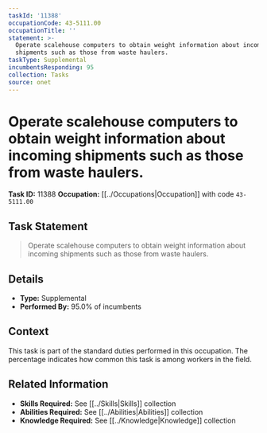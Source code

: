 ```yaml
---
taskId: '11388'
occupationCode: 43-5111.00
occupationTitle: ''
statement: >-
  Operate scalehouse computers to obtain weight information about incoming
  shipments such as those from waste haulers.
taskType: Supplemental
incumbentsResponding: 95
collection: Tasks
source: onet
---
```

# Operate scalehouse computers to obtain weight information about incoming shipments such as those from waste haulers.

**Task ID:** 11388
**Occupation:** [[../Occupations|Occupation]] with code `43-5111.00`

## Task Statement

> Operate scalehouse computers to obtain weight information about incoming shipments such as those from waste haulers.

## Details

- **Type:** Supplemental
- **Performed By:** 95.0% of incumbents

## Context

This task is part of the standard duties performed in this occupation. The percentage indicates how common this task is among workers in the field.

## Related Information

- **Skills Required:** See [[../Skills|Skills]] collection
- **Abilities Required:** See [[../Abilities|Abilities]] collection
- **Knowledge Required:** See [[../Knowledge|Knowledge]] collection
